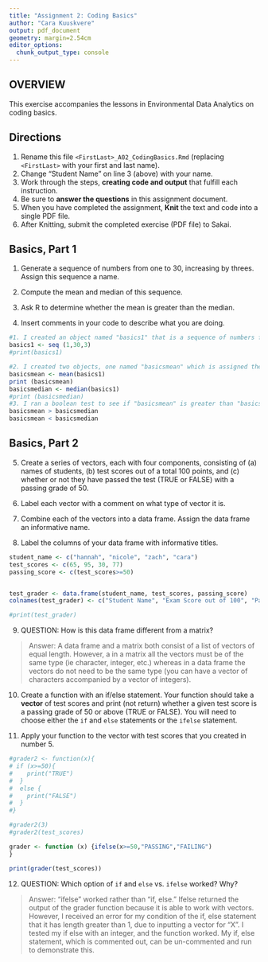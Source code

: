 ```yaml
---
title: "Assignment 2: Coding Basics"
author: "Cara Kuuskvere"
output: pdf_document
geometry: margin=2.54cm
editor_options: 
  chunk_output_type: console
---
```


## OVERVIEW

This exercise accompanies the lessons in Environmental Data Analytics on coding basics.

## Directions

1.  Rename this file `<FirstLast>_A02_CodingBasics.Rmd` (replacing `<FirstLast>` with your first and last name).
2.  Change "Student Name" on line 3 (above) with your name.
3.  Work through the steps, **creating code and output** that fulfill each instruction.
4.  Be sure to **answer the questions** in this assignment document.
5.  When you have completed the assignment, **Knit** the text and code into a single PDF file.
6.  After Knitting, submit the completed exercise (PDF file) to Sakai.

## Basics, Part 1

1.  Generate a sequence of numbers from one to 30, increasing by threes. Assign this sequence a name.

2.  Compute the mean and median of this sequence.

3.  Ask R to determine whether the mean is greater than the median.

4.  Insert comments in your code to describe what you are doing.

```r
#1. I created an object named "basics1" that is a sequence of numbers from 1 to 30 increasing by 3's. I then printed this sequence (and commented this action out) to review its outputs and check my work. 
basics1 <- seq (1,30,3)
#print(basics1)

#2. I created two objects, one named "basicsmean" which is assigned the mean value of the sequence "basics1". I then created a "basicsmedian" object, which is assigned the value fo the median of the sequence "basics1." I printed each of these to see their values, which I commented out since that was not requested. 
basicsmean <- mean(basics1)
print (basicsmean)
basicsmedian <- median(basics1)
#print (basicsmedian)
#3. I ran a boolean test to see if "basicsmean" is greater than "basicsmedian", and this returned the value of false. I also ran the boolean to see if the mean is less than the median, which also returned false -- therefore, the values are equal. 
basicsmean > basicsmedian
basicsmean < basicsmedian
```

## Basics, Part 2

5.  Create a series of vectors, each with four components, consisting of (a) names of students, (b) test scores out of a total 100 points, and (c) whether or not they have passed the test (TRUE or FALSE) with a passing grade of 50.

6.  Label each vector with a comment on what type of vector it is.

7.  Combine each of the vectors into a data frame. Assign the data frame an informative name.

8.  Label the columns of your data frame with informative titles.

```r
student_name <- c("hannah", "nicole", "zach", "cara")
test_scores <- c(65, 95, 30, 77)
passing_score <- c(test_scores>=50)


test_grader <- data.frame(student_name, test_scores, passing_score)
colnames(test_grader) <- c("Student Name", "Exam Score out of 100", "Passing?")

#print(test_grader)


```

9.  QUESTION: How is this data frame different from a matrix?

> Answer: A data frame and a matrix both consist of a list of vectors of equal length. However, a in a matrix all the vectors must be of the same type (ie character, integer, etc.) whereas in a data frame the vectors do not need to be the same type (you can have a vector of characters accompanied by a vector of integers). 

10. Create a function with an if/else statement. Your function should take a **vector** of test scores and print (not return) whether a given test score is a passing grade of 50 or above (TRUE or FALSE). You will need to choose either the `if` and `else` statements or the `ifelse` statement. 

11. Apply your function to the vector with test scores that you created in number 5.

```r
#grader2 <- function(x){
# if (x>=50){
#    print("TRUE")
#  }
#  else {
#    print("FALSE")
#  }
#}

#grader2(3)
#grader2(test_scores)

grader <- function (x) {ifelse(x>=50,"PASSING","FAILING")
}

print(grader(test_scores))
```

12. QUESTION: Which option of `if` and `else` vs. `ifelse` worked? Why?

> Answer: "ifelse" worked rather than "if, else." Ifelse returned the output of the grader function because it is able to work with vectors. However, I received an error for my condition of the if, else statement that it has length greater than 1, due to inputting a vector for "X". I tested my if else with an integer, and the function worked. My if, else statement, which is commented out, can be un-commented and run to demonstrate this. 